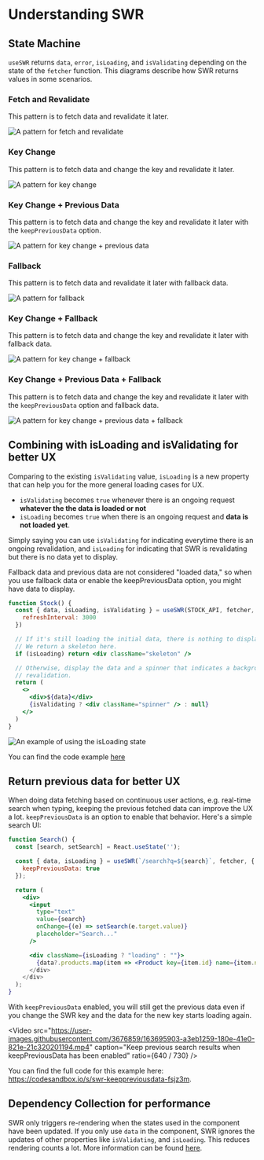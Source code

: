 
# Understanding SWR

## State Machine

`useSWR` returns `data`, `error`, `isLoading`, and `isValidating` depending on the state of the `fetcher` function. This diagrams describe how SWR returns values in some scenarios.

### Fetch and Revalidate

This pattern is to fetch data and revalidate it later.

![A pattern for fetch and revalidate](/img/understanding/fetch-and-revalidate.svg)

### Key Change

This pattern is to fetch data and change the key and revalidate it later.

![A pattern for key change](/img/understanding/key-change.svg)

### Key Change + Previous Data

This pattern is to fetch data and change the key and revalidate it later with the `keepPreviousData` option.

![A pattern for key change + previous data](/img/understanding/key-change-previous-data.svg)

### Fallback

This pattern is to fetch data and revalidate it later with fallback data.

![A pattern for fallback](/img/understanding/fallback.svg)

### Key Change + Fallback

This pattern is to fetch data and change the key and revalidate it later with fallback data.

![A pattern for key change + fallback](/img/understanding/key-change-fallback.svg)

### Key Change + Previous Data + Fallback

This pattern is to fetch data and change the key and revalidate it later with the `keepPreviousData` option and fallback data.

![A pattern for key change + previous data + fallback](/img/understanding/key-change-previous-data-fallback.svg)

## Combining with isLoading and isValidating for better UX

Comparing to the existing `isValidating` value, `isLoading` is a new property that can help you for the more general loading cases for UX.

- `isValidating` becomes `true` whenever there is an ongoing request **whatever the the data is loaded or not**
- `isLoading` becomes `true` when there is an ongoing request and **data is not loaded yet**.

Simply saying you can use `isValidating` for indicating everytime there is an ongoing revalidation, and `isLoading` for indicating that SWR is revalidating but there is no data yet to display.

<Callout emoji="📝">
  Fallback data and previous data are not considered "loaded data," so when you
  use fallback data or enable the keepPreviousData option, you might have data
  to display.
</Callout>

```jsx
function Stock() {
  const { data, isLoading, isValidating } = useSWR(STOCK_API, fetcher, {
    refreshInterval: 3000
  })

  // If it's still loading the initial data, there is nothing to display.
  // We return a skeleton here.
  if (isLoading) return <div className="skeleton" />

  // Otherwise, display the data and a spinner that indicates a background
  // revalidation.
  return (
    <>
      <div>${data}</div>
      {isValidating ? <div className="spinner" /> : null}
    </>
  )
}
```

![An example of using the isLoading state](/img/understanding/isloading.gif)

You can find the code example [here](https://codesandbox.io/s/swr-isloading-jtopow)

## Return previous data for better UX

When doing data fetching based on continuous user actions, e.g. real-time search when typing, keeping the previous fetched data can improve the UX a lot. `keepPreviousData` is an option to enable that behavior. Here's a simple search UI:

```jsx
function Search() {
  const [search, setSearch] = React.useState('');

  const { data, isLoading } = useSWR(`/search?q=${search}`, fetcher, {
    keepPreviousData: true
  });

  return (
    <div>
      <input
        type="text"
        value={search}
        onChange={(e) => setSearch(e.target.value)}
        placeholder="Search..."
      />

      <div className={isLoading ? "loading" : ""}>
        {data?.products.map(item => <Product key={item.id} name={item.name} />)
      </div>
    </div>
  );
}
```

With `keepPreviousData` enabled, you will still get the previous data even if you change the SWR key and the data for the new key starts loading again.

<Video
  src="https://user-images.githubusercontent.com/3676859/163695903-a3eb1259-180e-41e0-821e-21c320201194.mp4"
  caption="Keep previous search results when keepPreviousData has been enabled"
  ratio={640 / 730}
/>

You can find the full code for this example here: https://codesandbox.io/s/swr-keeppreviousdata-fsjz3m.

## Dependency Collection for performance

SWR only triggers re-rendering when the states used in the component have been updated. If you only use `data` in the component, SWR ignores the updates of other properties like `isValidating`, and `isLoading`. This reduces rendering counts a lot. More information can be found [here](/docs/advanced/performance#dependency-collection).
